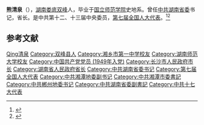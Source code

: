 {{最近逝世|time=2022-06-20}}
{{Infobox officeholder
| 图像        = 
| 图像说明    = 
| 职务1       = 第八届[[全国人民代表大会常务委员会|全国人民代表大会常务委员会]]委员
| 就任日期1   = 1993年3月
| 卸任日期1   = 1998年3月
| 前任1       = 
| 继任1       = 
| 1blankname1 = 委员长
| 1namedata1  = [[乔石|乔石]]
| 职务2       = [[中国共产党湖南省委员会|中国共产党湖南省委员会]]书记
| 就任日期2   = 1988年4月
| 卸任日期2   = 1993年10月
| 前任2       = [[毛致用|毛致用]]
| 继任2       = [[王茂林|王茂林]]
| 职务3       = [[湖南省人民政府|湖南省人民政府]]省长
| 就任日期3   = 1985年7月
| 卸任日期3   = 1989年2月
| 前任3       = [[刘正|刘正]]
| 继任3       = [[陳邦柱_(1934年)|陈邦柱]]
| 职务4       = [[中国共产党郴州市委员会|中国共产党郴州地区委员会]]书记
| 就任日期4   = 1980年
| 卸任日期4   = 1982年
| 前任4       = 
| 继任4       = 龚杰
| 职务5       = 
| 就任日期5   = 
| 卸任日期5   = 
| 前任5       = 
| 继任5       = 
| 职务6       = 
| 就任日期6   = 
| 卸任日期6   = 
| 前任6       = 
| 继任6       = 
| 职务7       = 
| 就任日期7   = 
| 卸任日期7   = 
| 前任7       = 
| 继任7       = 
| 职务8       = 
| 就任日期8   = 
| 卸任日期8   = 
| 前任8       = 
| 继任8       = 
| 姓名        = 熊清泉
| 原名        = 
| 出生日期    = {{birth date|1927|12|16}}
| 出生地点    = {{ROC-1912}}[[湖南省|湖南省]][[娄底市|娄底]][[双峰县|双峰县]]
| 逝世日期    = {{death date and age|2022|06|20|1927|12|16}} 
| 逝世地点    = 
| 政党        = {{CPC}}
| 职业        = 官员
| 父母        = 
| 配偶        = <!--{{marriage|姓名|}} -->
| 子女        = 
| 亲属        = 
| 信仰        = 
| 母校        = [[国立师范学院|国立师范学院]]
| 网站        = 
| 签名        = 
| 脚注        = 
}}
'''熊清泉'''（{{bd|1927年|12月16日|2022年|6月20日| catIdx=Xiong熊}}），[[湖南省|湖南]][[娄底市|娄底]][[双峰县|双峰]]人，毕业于[[国立师范学院|国立师范学院]]史地系。曾任[[中国共产党湖南省委员会|中共湖南省委]]书记，省长。是中共第十二、十三届中央委员，[[第七届全国人民代表大会代表名单|第七届全国人大代表]]。<ref>{{Cite web |author=应南 |date=2005-10-23 |title=妙手丹青夕阳红——熊清泉书画艺术管见 |url=http://culture.people.com.cn/GB/40473/40475/3792849.html |url-status=dead |website=人民日报 |archive-url=https://web.archive.org/web/20160304084409/http://culture.people.com.cn/GB/40473/40475/3792849.html |archive-date=2016-03-04}}</ref><ref>{{Cite web |date=2022-06-21 |title=湖南省委原书记熊清泉逝世，享年95岁 |url=https://news.sina.com.cn/o/2022-06-21/doc-imizmscu7893639.shtml |website=北京日报客户端 |access-date=2022-06-21}}</ref>

== 参考文献 ==
{{Reflist}}

{{start box}}
{{s-ppo}}
{{s-before|[[毛致用|毛致用]]}}
{{s-title|[[中国共产党湖南省委员会|中国共产党湖南省委员会]]书记|1988年4月-1993年10月}} 
{{s-after|[[王茂林|王茂林]]}}
{{s-before|？}}
{{s-title|[[中国共产党郴州市委员会|中国共产党郴州地区委员会]]书记|1980年-1982年}} 
{{s-after|[[龚杰|龚杰]]}}
{{s-gov}}
{{s-before|[[刘正|刘正]]}}
{{s-title|[[湖南省人民政府|湖南省人民政府]][[湖南省省长列表|省长]]|1985年7月-1989年2月}} 
{{s-after|[[陳邦柱_(國內貿易部)|陈邦柱]]}}
{{end box}}

{{中华人民共和国湖南省地方领导人|nocat}}
{{湖南行政长官}}
{{长沙市市长}}

{{Authority control}}
{{DEFAULTSORT:Xiong熊清泉}}
[[Category:熊姓|Qing清泉]]
[[Category:双峰县人|Category:双峰县人]]
[[Category:湘乡市第一中学校友|Category:湘乡市第一中学校友]]
[[Category:湖南师范大学校友|Category:湖南师范大学校友]]
[[Category:中国共产党党员_(1949年入党)|Category:中国共产党党员 (1949年入党)]]
[[Category:长沙市人民政府市长|Category:长沙市人民政府市长]]
[[Category:湖南省人民政府省长|Category:湖南省人民政府省长]]
[[Category:中共湖南省委书记|Category:中共湖南省委书记]]
[[Category:第七届全国人大代表|Category:第七届全国人大代表]]
[[Category:中共湘潭地委副书记|Category:中共湘潭地委副书记]]
[[Category:中共湘潭市委書記|Category:中共湘潭市委書記]]
[[Category:中共郴州地委书记|Category:中共郴州地委书记]]
[[Category:中共湖南省委副書記|Category:中共湖南省委副書記]]
[[Category:中共十七大代表|Category:中共十七大代表]]